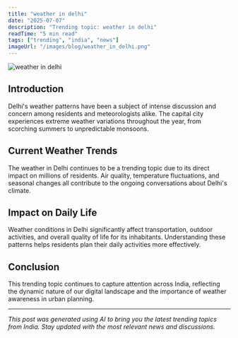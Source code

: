 ```yaml
---
title: "weather in delhi"
date: "2025-07-07"
description: "Trending topic: weather in delhi"
readTime: "5 min read"
tags: ["trending", "india", "news"]
imageUrl: "/images/blog/weather_in_delhi.png"
---
```


![weather in delhi](/images/blog/weather_in_delhi.png)

## Introduction

Delhi's weather patterns have been a subject of intense discussion and concern among residents and meteorologists alike. The capital city experiences extreme weather variations throughout the year, from scorching summers to unpredictable monsoons.

## Current Weather Trends

The weather in Delhi continues to be a trending topic due to its direct impact on millions of residents. Air quality, temperature fluctuations, and seasonal changes all contribute to the ongoing conversations about Delhi's climate.

## Impact on Daily Life

Weather conditions in Delhi significantly affect transportation, outdoor activities, and overall quality of life for its inhabitants. Understanding these patterns helps residents plan their daily activities more effectively.

## Conclusion

This trending topic continues to capture attention across India, reflecting the dynamic nature of our digital landscape and the importance of weather awareness in urban planning.

---

*This post was generated using AI to bring you the latest trending topics from India. Stay updated with the most relevant news and discussions.*